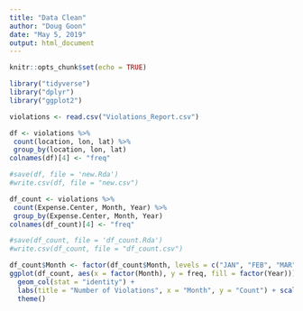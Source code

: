 ---
title: "Data Clean"
author: "Doug Goon"
date: "May 5, 2019"
output: html_document
---

```{r setup, include=FALSE}
knitr::opts_chunk$set(echo = TRUE)
```

```{r}
library("tidyverse")
library("dplyr")
library("ggplot2")
```


```{r}
violations <- read.csv("Violations_Report.csv")
```

```{r}
df <- violations %>% 
 count(location, lon, lat) %>% 
 group_by(location, lon, lat)
colnames(df)[4] <- "freq"

#save(df, file = 'new.Rda')
#write.csv(df, file = "new.csv")
```

```{r}
df_count <- violations %>% 
 count(Expense.Center, Month, Year) %>% 
 group_by(Expense.Center, Month, Year)
colnames(df_count)[4] <- "freq"

#save(df_count, file = 'df_count.Rda')
#write.csv(df_count, file = "df_count.csv")
```


```{r}
df_count$Month <- factor(df_count$Month, levels = c("JAN", "FEB", "MAR", "APR", "MAY", "JUN", "JUL", "AUG", "SEP", "OCT", "NOV", "DEC"))
ggplot(df_count, aes(x = factor(Month), y = freq, fill = factor(Year))) + 
  geom_col(stat = "identity") +
  labs(title = "Number of Violations", x = "Month", y = "Count") + scale_fill_discrete(name = "Year") +
  theme()
```






